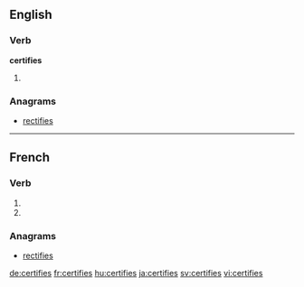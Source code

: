 {{also|certifiés}}
==English==

===Verb===
'''certifies'''

# {{en-third-person singular of|certify}}

===Anagrams===
* [[rectifies#English|rectifies]]

----

==French==

===Verb===
{{fr-verb-form}}

# {{conjugation of|certifier||2|s|pres|ind|lang=fr}}
# {{conjugation of|certifier||2|s|pres|sub|lang=fr}}

===Anagrams===
* [[rectifies#French|rectifies]]

[[de:certifies]]
[[fr:certifies]]
[[hu:certifies]]
[[ja:certifies]]
[[sv:certifies]]
[[vi:certifies]]